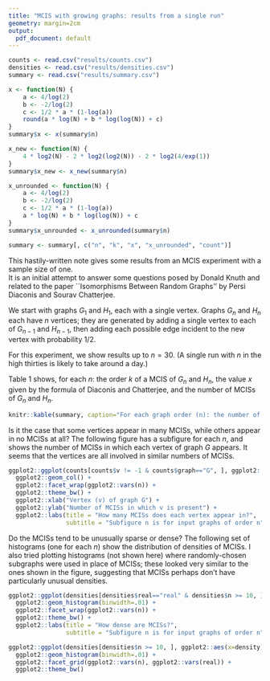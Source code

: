 ```yaml
---
title: "MCIS with growing graphs: results from a single run"
geometry: margin=2cm
output:
  pdf_document: default
---
```


```r
counts <- read.csv("results/counts.csv")
densities <- read.csv("results/densities.csv")
summary <- read.csv("results/summary.csv")

x <- function(N) {
    a <- 4/log(2)
    b <- -2/log(2)
    c <- 1/2 * a * (1-log(a))
    round(a * log(N) + b * log(log(N)) + c)
}
summary$x <- x(summary$n)

x_new <- function(N) {
    4 * log2(N) - 2 * log2(log2(N)) - 2 * log2(4/exp(1))
}
summary$x_new <- x_new(summary$n)

x_unrounded <- function(N) {
    a <- 4/log(2)
    b <- -2/log(2)
    c <- 1/2 * a * (1-log(a))
    a * log(N) + b * log(log(N)) + c
}
summary$x_unrounded <- x_unrounded(summary$n)

summary <- summary[, c("n", "k", "x", "x_unrounded", "count")]
```

This hastily-written note gives some results from an MCIS experiment with a sample size of one.  
It is an initial attempt to answer some questions posed by Donald Knuth and related to the
paper ``Isomorphisms Between Random Graphs'' by Persi Diaconis and Sourav Chatterjee.

We start with graphs $G_1$ and $H_1$, each with a single vertex.  Graphs $G_n$ and $H_n$
each have $n$ vertices; they are generated by adding a single vertex to each of $G_{n-1}$
and $H_{n-1}$, then adding each possible edge incident to the new vertex with probability $1/2$.

For this experiment, we show results up to $n=30$.  (A single run with $n$ in the high thirties
is likely to take around a day.)

Table 1 shows, for each $n$: the order $k$ of a MCIS of $G_n$ and $H_n$, the value $x$
given by the formula of Diaconis and Chatterjee, and the number of MCISs of $G_n$ and $H_n$.

```r
knitr::kable(summary, caption="For each graph order (n): the number of vertices in an MCIS (k), predicted number of vertices (x), and number of MCISs (count)")
```
\newpage

Is it the case that some vertices appear in many MCISs, while others appear in no MCISs at all?
The following figure has a subfigure for each $n$, and shows the number of MCISs in which each vertex
of graph $G$ appears.  It seems that the vertices are all involved in similar numbers of MCISs.

```r
ggplot2::ggplot(counts[counts$v != -1 & counts$graph=="G", ], ggplot2::aes(v, count)) +
  ggplot2::geom_col() +
  ggplot2::facet_wrap(ggplot2::vars(n)) +
  ggplot2::theme_bw() +
  ggplot2::xlab("Vertex (v) of graph G") +
  ggplot2::ylab("Number of MCISs in which v is present") +
  ggplot2::labs(title = "How many MCISs does each vertex appear in?",
                subtitle = "Subfigure n is for input graphs of order n")
```

\newpage

Do the MCISs tend to be unusually sparse or dense?  The following set of histograms (one for each $n$)
show the distribution of densities of MCISs.  I also tried plotting histograms (not shown here) where
randomly-chosen subgraphs were used in place of MCISs; these looked very similar to the ones shown in the
figure, suggesting that MCISs perhaps don't have particularly unusual densities.

```r
ggplot2::ggplot(densities[densities$real=="real" & densities$n >= 10, ], ggplot2::aes(x=density)) +
  ggplot2::geom_histogram(binwidth=.01) +
  ggplot2::facet_wrap(ggplot2::vars(n)) +
  ggplot2::theme_bw() +
  ggplot2::labs(title = "How dense are MCISs?",
                subtitle = "Subfigure n is for input graphs of order n")
```

```r
ggplot2::ggplot(densities[densities$n >= 10, ], ggplot2::aes(x=density)) +
  ggplot2::geom_histogram(binwidth=.01) +
  ggplot2::facet_grid(ggplot2::vars(n), ggplot2::vars(real)) +
  ggplot2::theme_bw()
```
